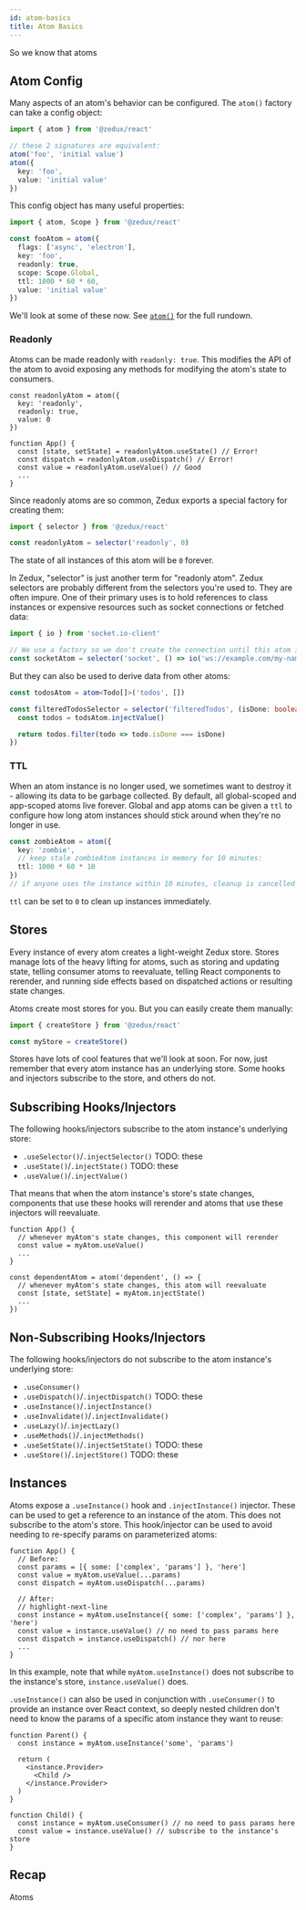 ```yaml
---
id: atom-basics
title: Atom Basics
---
```

<!-- 

Through the rest of this tutorial we'll implement parts of this playground with Zedux:

<ApisPlayground /> -->

So we know that atoms

## Atom Config

Many aspects of an atom's behavior can be configured. The `atom()` factory can take a config object:

```ts
import { atom } from '@zedux/react'

// these 2 signatures are equivalent:
atom('foo', 'initial value')
atom({
  key: 'foo',
  value: 'initial value'
})
```

This config object has many useful properties:

```ts
import { atom, Scope } from '@zedux/react'

const fooAtom = atom({
  flags: ['async', 'electron'],
  key: 'foo',
  readonly: true,
  scope: Scope.Global,
  ttl: 1000 * 60 * 60,
  value: 'initial value'
})
```

We'll look at some of these now. See [`atom()`](TODO:link) for the full rundown.

### Readonly

Atoms can be made readonly with `readonly: true`. This modifies the API of the atom to avoid exposing any methods for modifying the atom's state to consumers.

```tsx
const readonlyAtom = atom({
  key: 'readonly',
  readonly: true,
  value: 0
})

function App() {
  const [state, setState] = readonlyAtom.useState() // Error!
  const dispatch = readonlyAtom.useDispatch() // Error!
  const value = readonlyAtom.useValue() // Good
  ...
}
```

Since readonly atoms are so common, Zedux exports a special factory for creating them:

```ts
import { selector } from '@zedux/react'

const readonlyAtom = selector('readonly', 0)
```

The state of all instances of this atom will be `0` forever.

In Zedux, "selector" is just another term for "readonly atom". Zedux selectors are probably different from the selectors you're used to. They are often impure. One of their primary uses is to hold references to class instances or expensive resources such as socket connections or fetched data:

```ts
import { io } from 'socket.io-client'

// We use a factory so we don't create the connection until this atom is used
const socketAtom = selector('socket', () => io('ws://example.com/my-namespace'))
```

But they can also be used to derive data from other atoms:

```ts
const todosAtom = atom<Todo[]>('todos', [])

const filteredTodosSelector = selector('filteredTodos', (isDone: boolean) => {
  const todos = todsAtom.injectValue()

  return todos.filter(todo => todo.isDone === isDone)
})
```

### TTL

When an atom instance is no longer used, we sometimes want to destroy it - allowing its data to be garbage collected. By default, all global-scoped and app-scoped atoms live forever. Global and app atoms can be given a `ttl` to configure how long atom instances should stick around when they're no longer in use.

```ts
const zombieAtom = atom({
  key: 'zombie',
  // keep stale zombieAtom instances in memory for 10 minutes:
  ttl: 1000 * 60 * 10
})
// if anyone uses the instance within 10 minutes, cleanup is cancelled
```

`ttl` can be set to `0` to clean up instances immediately.

## Stores

Every instance of every atom creates a light-weight Zedux store. Stores manage lots of the heavy lifting for atoms, such as storing and updating state, telling consumer atoms to reevaluate, telling React components to rerender, and running side effects based on dispatched actions or resulting state changes.

Atoms create most stores for you. But you can easily create them manually:

```ts
import { createStore } from '@zedux/react'

const myStore = createStore()
```

Stores have lots of cool features that we'll look at soon. For now, just remember that every atom instance has an underlying store. Some hooks and injectors subscribe to the store, and others do not.

## Subscribing Hooks/Injectors

The following hooks/injectors subscribe to the atom instance's underlying store:

- `.useSelector()`/`.injectSelector()` TODO: these
- `.useState()`/`.injectState()` TODO: these
- `.useValue()`/`.injectValue()`

That means that when the atom instance's store's state changes, components that use these hooks will rerender and atoms that use these injectors will reevaluate.

```tsx
function App() {
  // whenever myAtom's state changes, this component will rerender
  const value = myAtom.useValue()
  ...
}

const dependentAtom = atom('dependent', () => {
  // whenever myAtom's state changes, this atom will reevaluate
  const [state, setState] = myAtom.injectState()
  ...
})
```

## Non-Subscribing Hooks/Injectors

The following hooks/injectors do not subscribe to the atom instance's underlying store:

- `.useConsumer()`
- `.useDispatch()`/`.injectDispatch()` TODO: these
- `.useInstance()`/`.injectInstance()`
- `.useInvalidate()`/`.injectInvalidate()`
- `.useLazy()`/`.injectLazy()`
- `.useMethods()`/`.injectMethods()`
- `.useSetState()`/`.injectSetState()` TODO: these
- `.useStore()`/`.injectStore()` TODO: these

## Instances

Atoms expose a `.useInstance()` hook and `.injectInstance()` injector. These can be used to get a reference to an instance of the atom. This does not subscribe to the atom's store. This hook/injector can be used to avoid needing to re-specify params on parameterized atoms:

```tsx
function App() {
  // Before:
  const params = [{ some: ['complex', 'params'] }, 'here']
  const value = myAtom.useValue(...params)
  const dispatch = myAtom.useDispatch(...params)

  // After:
  // highlight-next-line
  const instance = myAtom.useInstance({ some: ['complex', 'params'] }, 'here')
  const value = instance.useValue() // no need to pass params here
  const dispatch = instance.useDispatch() // nor here
  ...
}
```

In this example, note that while `myAtom.useInstance()` does not subscribe to the instance's store, `instance.useValue()` does.

`.useInstance()` can also be used in conjunction with `.useConsumer()` to provide an instance over React context, so deeply nested children don't need to know the params of a specific atom instance they want to reuse:

```tsx
function Parent() {
  const instance = myAtom.useInstance('some', 'params')

  return (
    <instance.Provider>
      <Child />
    </instance.Provider>
  )
}

function Child() {
  const instance = myAtom.useConsumer() // no need to pass params here
  const value = instance.useValue() // subscribe to the instance's store
}
```

## Recap

Atoms 